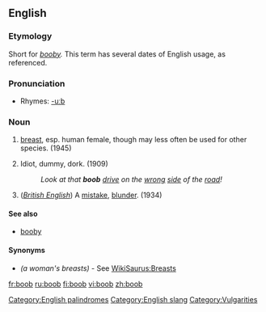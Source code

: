 ==English==
[[Category:English palindromes]]
===Etymology===
Short for ''[[booby]].'' This term has several dates of English usage, as referenced.

===Pronunciation===
*Rhymes: [[Rhymes:English:-uːb|-uːb]]

===Noun===
{{en-noun}}

# {{slang}} [[breast]], esp. human female, though may less often be used for other species. (1945)
# Idiot, dummy, dork. (1909)
#:''Look at that '''boob''' [[drive]] on the [[wrong]] [[side]] of the [[road]]!''
# (''[[w:British English|British English]]'') A [[mistake]], [[blunder]]. (1934)

====See also====
*[[booby]]

====Synonyms====
*''(a woman's breasts)'' - See [[WikiSaurus:Breasts]]
[[Category:English slang]]
[[Category:Vulgarities]]

[[fr:boob]]
[[ru:boob]]
[[fi:boob]]
[[vi:boob]]
[[zh:boob]]